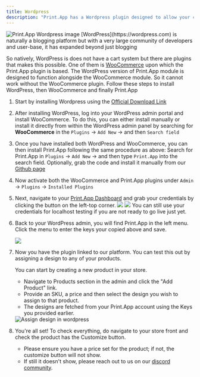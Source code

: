 ```yaml
---
title: Wordpress
description: "Print.App has a Wordpress plugin designed to allow your customers to personalize their print orders before purchase. This is a guide on how to install the Print.App plugin on WordPress"
---
```


<Frame>
    <img alt="Print.App Wordpress image" src="/images/wp.png" />
</Frame>
[WordPress](https://wordpress.com) is naturally a blogging platform but with a very large community of developers and user-base, it has expanded beyond just blogging

So natively, WordPress is does not have a cart system but there are plugins that makes this possible. One of them is [WooCommerce](https://woocommerce.com) upon which the Print.App plugin is based.
The WordPress version of Print.App module is designed to function alongside the WooCommerce module. So it cannot work without the WooCommerce plugin. Follow these steps to install WordPress, then WooCommerce and finally Print.App

1. Start by installing Wordpress using the [Official Download Link](https://wordpress.org/download/)

2. After installing WordPress, log into your WordPress admin portal and install WooCommerce.
    To do this, you can either install manually or install it directly from within the WordPress admin panel by searching for **WooCommerce** in the `Plugins` -> `Add New` -> and then `Search field`

3. Once you have installed both WordPress and WooCommerce, you can then install Print.App following the same procedure as above: Search for Print.App in `Plugins` -> `Add New` -> and then type `Print.App` into the search field.
Optionally, grab the code and install it manually from our [Github page](https://github.com/PrintApp/print-app-wordpress)

4. Now activate both the WooCommerce and Print.App plugins under `Admin` -> `Plugins` -> `Installed Plugins`

5. Next, navigate to your [Print.App Dashboard](https://admin.print.app) and grab your credentials by clicking the button on the left-top corner.
    <Accordion title="View screenshots how to copy your credentials">
        <img class="rounded-md" src="images/click-domain.png" />
        <img class="rounded-md" src="images/copy-domain.png" />
    </Accordion>
    <Note>You can still use your credentials for localhost testing if you are not ready to go live just yet.</Note>

6.  Back to your WordPress admin, you will find Print.App in the left menu.
    Click the menu to enter the keys your copied above and save.
    <Frame><img class="rounded-md" src="images/wp-credentials.png" /></Frame>

7. Now you have the plugin linked to our platform. You can test this out by assigning a design to any of your products.

    You can start by creating a new product in your store.
    - Navigate to Products section in the admin and click the "Add Product" link.
    - Provide an SKU, a price and then select the design you wish to assign to that product.
    - The designs are fetched from your Print.App account using the Keys you provided earlier.
    <Frame><img class="rounded-md" alt="Assign design in wordpress" src="images/wp-assign-design.png" /></Frame>

8.  You're all set! To check everything, do navigate to your store front and check the product has the Customize button.
    - Please ensure you have a price set for the product; if not, the customize button will not show.
    - If still it doesn't show, please reach out to us on our [discord community](https://discord.gg/XNdtdFxNdE).